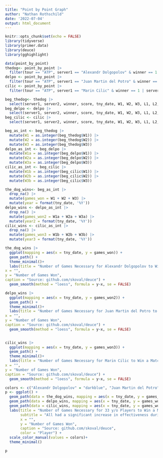 ```yaml
---
title: "Point by Point Graph"
author: "Nathan Rothschild"
date: '2022-07-04'
output: html_document
---
```


```r
knitr::opts_chunk$set(echo = FALSE)
library(tidyverse)
library(primer.data)
library(deuce)
library(gghighlight)
```

```r
data(point_by_point)
thedog<- point_by_point |> 
  filter(tour == "ATP", server1 == "Alexandr Dolgopolov" & winner == 1 | server2 == "Alexandr Dolgopolov" & winner == 2, draw == "Main")
delpo <- point_by_point |> 
  filter(tour == "ATP", server1 == "Juan Martin del Potro" & winner == 1 | server2 == "Juan Martin del Potro" & winner == 2, draw == "Main")
cilic <- point_by_point |> 
  filter(tour == "ATP", server1 == "Marin Cilic" & winner == 1 | server2 == "Marin Cilic" & winner == 2, draw == "Main")
```

```r
beg_thedog<- thedog |> 
  select(server1, server2, winner, score, tny_date, W1, W2, W3, L1, L2, L3)
beg_delpo <- delpo |> 
  select(server1, server2, winner, score, tny_date, W1, W2, W3, L1, L2, L3)
beg_cilic <- cilic |> 
  select(server1, server2, winner, score, tny_date, W1, W2, W3, L1, L2, L3)
```

```r
beg_as_int <- beg_thedog |> 
  mutate(W1 = as.integer(beg_thedog$W1)) |> 
  mutate(W2 = as.integer(beg_thedog$W2)) |> 
  mutate(W3 = as.integer(beg_thedog$W3))
delpo_as_int <- beg_delpo |> 
  mutate(W1a = as.integer(beg_delpo$W1)) |> 
  mutate(W2a = as.integer(beg_delpo$W2)) |> 
  mutate(W3a = as.integer(beg_delpo$W3))
cilic_as_int <- beg_cilic |> 
  mutate(W1b = as.integer(beg_cilic$W1)) |> 
  mutate(W2b = as.integer(beg_cilic$W2)) |> 
  mutate(W3b = as.integer(beg_cilic$W3))
```
```r
the_dog_wins<- beg_as_int |> 
  drop_na() |> 
  mutate(games_won = W1 + W2 + W3) |> 
  mutate(year = format(tny_date, '%Y'))
delpo_wins <- delpo_as_int |> 
  drop_na() |> 
  mutate(games_won2 = W1a + W2a + W3a) |> 
  mutate(year2 = format(tny_date, '%Y'))
cilic_wins <- cilic_as_int |> 
  drop_na() |> 
  mutate(games_won3 = W1b + W2b + W3b) |> 
  mutate(year3 = format(tny_date, '%Y'))
```

```r
the_dog_wins |> 
  ggplot(mapping = aes(x = tny_date, y = games_won)) + 
  geom_path() +
  theme_minimal()+
  labs(title = "Number of Games Necessary for Alexandr Dolgopolov to Win a Match", subtitle = "He needed to win the fewest number of games in 2012",
x = "",
y = "Number of Games Won",
caption = "Source: github.com/skoval/deuce") + 
  geom_smooth(method = "loess", formula = y~x, se = FALSE)
```
```r
delpo_wins |> 
  ggplot(mapping = aes(x = tny_date, y = games_won2)) + 
  geom_path() +
  theme_minimal()+
  labs(title = "Number of Games Necessary for Juan Martin del Potro to Win a Match", subtitle = "He needed to win the fewest number of games in the middle of his career",
x = "",
y = "Number of Games Won",
caption = "Source: github.com/skoval/deuce") + 
  geom_smooth(method = "loess", formula = y~x, se = FALSE)
  
```

```r
cilic_wins |> 
  ggplot(mapping = aes(x = tny_date, y = games_won3)) + 
  geom_path() +
  theme_minimal()+
  labs(title = "Number of Games Necessary for Marin Cilic to Win a Match", subtitle = "He needed to win the fewest number of games in 2012",
x = "",
y = "Number of Games Won",
caption = "Source: github.com/skoval/deuce") + 
  geom_smooth(method = "loess", formula = y~x, se = FALSE)
```

```r
colors <- c("Alexandr Dolgopolov" = "darkblue", "Juan Martin del Potro" = "yellow", "Marin Cilic" = "forestgreen")
p <- ggplot() + 
  geom_path(data = the_dog_wins, mapping = aes(x = tny_date, y = games_won, color = "Alexandr Dolgopolov")) + 
  geom_path(data = delpo_wins, mapping = aes(x = tny_date, y = games_won2, color = "Juan Martin del Potro")) + 
  geom_path(data = cilic_wins, mapping = aes(x = tny_date, y = games_won3, color = "Marin Cilic")) + 
  labs(title = "Number of Games Necessary for 33 y/o Players to Win a Match",
       subtitle = "All had a significant increase in effectiveness during 2016",
       x = "",
       y = "Number of Games Won",
       caption = "Source: github.com/skoval/deuce",
       color = "Player") + 
  scale_color_manual(values = colors)+
  theme_minimal()

p
```




